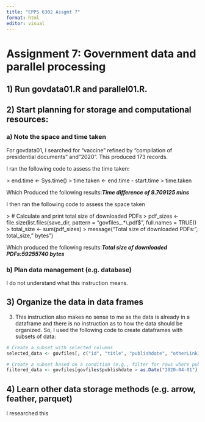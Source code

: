 ```yaml
---
title: "EPPS 6302 Assgmt 7"
format: html
editor: visual
---
```


## 

# **Assignment 7: Government data and parallel processing**

## **1) Run govdata01.R and parallel01.R.**

## **2) Start planning for storage and computational resources:**

### **a) Note the space and time taken** 

For govdata01, I searched for "vaccine" refined by "compilation of presidential documents" and"2020". This produced 173 records.

I ran the following code to assess the time taken:

\> end.time \<- Sys.time() \> time.taken \<- end.time - start.time \> time.taken

Which Produced the following results:***Time difference of 9.709125 mins***

I then ran the following code to assess the space taken

\> \# Calculate and print total size of downloaded PDFs \> pdf_sizes \<- file.size(list.files(save_dir, pattern = "govfiles\_.\*\\.pdf\$", full.names = TRUE)) \> total_size \<- sum(pdf_sizes) \> message("Total size of downloaded PDFs:", total_size," bytes")

Which produced the following results:***Total size of downloaded PDFs:59255740 bytes***

### **b) Plan data management (e.g. database)** 

I do not understand what this instruction means.

<!-- -->

## **3) Organize the data in data frames** 

3.  This instruction also makes no sense to me as the data is already in a dataframe and there is no instruction as to how the data should be organized. So, I used the following code to create dataframes with subsets of data:

```r
# Create a subset with selected columns
selected_data <- govfiles[, c("id", "title", "publishdate", "otherLink1")]

# Create a subset based on a condition (e.g., filter for rows where publishdate is after a specific date)
filtered_data <- govfiles[govfiles$publishdate > as.Date("2020-04-01"), ]
```

## **4) Learn other data storage methods (e.g. arrow, feather, parquet)** 

I researched this
